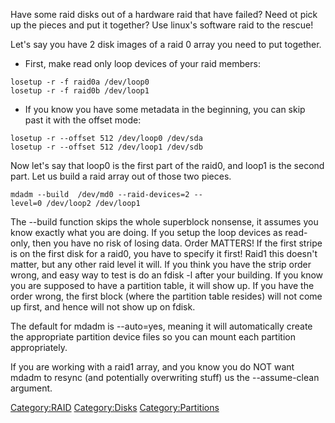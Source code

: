 Have some raid disks out of a hardware raid that have failed? Need ot pick up the pieces and put it together? Use linux's software raid to the rescue!

Let's say you have 2 disk images of a raid 0 array you need to put together.

* First, make read only loop devices of your raid members:
 losetup -r -f raid0a /dev/loop0
 losetup -r -f raid0b /dev/loop1
* If you know you have some metadata in the beginning, you can skip past it with the offset mode:
 losetup -r --offset 512 /dev/loop0 /dev/sda 
 losetup -r --offset 512 /dev/loop1 /dev/sdb 

Now let's say that loop0 is the first part of the raid0, and loop1 is the second part. Let us build a raid array out of those two pieces.
 mdadm --build  /dev/md0 --raid-devices=2 --level=0 /dev/loop2 /dev/loop1

The --build function skips the whole superblock nonsense, it assumes you know exactly what you are doing. If you setup the loop devices as read-only, then you have no risk of losing data.
Order MATTERS! If the first stripe is on the first disk for a raid0, you have to specify it first! Raid1 this doesn't matter, but any other raid level it will. If you think you have the strip order wrong, and easy way to test is do an fdisk -l after your building. If you know you are supposed to have a partition table, it will show up. If you have the order wrong, the first block (where the partition table resides) will not come up first, and hence will not show up on fdisk. 

The default for mdadm is --auto=yes, meaning it will automatically create the appropriate partition device files so you can mount each partition appropriately.

If you are working with a raid1 array, and you know you do NOT want mdadm to resync (and potentially overwriting stuff) us the --assume-clean argument.

[[Category:RAID]][[Category:Disks]][[Category:Partitions]]